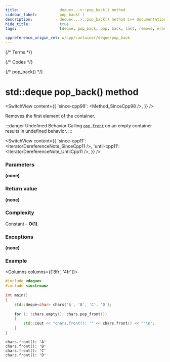 ```yaml
---
title:					deque<...>::pop_back() method
sidebar_label:			pop_back( )
description:			deque<...>::pop_back() method C++ documentation
hide_title:				true
tags:					[deque, pop_back, pop, back, last, remove, erase]

cppreference_origin_rel: w/cpp/container/deque/pop_back
---
```



{/* Terms */}


{/* Codes */}

{/* pop_back() */}

# std::deque pop_back() method

<SwitchView content={{
	'since-cpp98': <Method_SinceCpp98 />,
}} />

Removes the first element of the container.

:::danger Undefined Behavior
Calling [`pop_front`](#) on an empty container results in <Tooltip title={Term_UndefinedBehaviour}>undefined behavior</Tooltip>.
:::

<SwitchView content={{
	'since-cpp11': <IteratorDereferenceNote_SinceCpp11 />,
	'until-cpp11': <IteratorDereferenceNote_UntilCpp11 />,
}} />

### Parameters

**(none)**

### Return value

**(none)**

### Complexity

Constant - **O(1)**.

### Exceptions

**(none)**

### Example

<Columns columns={['8fr', '4fr']}>
<div>

```cpp title='Main.cpp' showLineNumbers
#include <deque>
#include <iostream>
 
int main()
{
    std::deque<char> chars{'A', 'B', 'C', 'D'};
 
    for (; !chars.empty(); chars.pop_front())
    {
        std::cout << "chars.front(): '" << chars.front() << "'\n";
    }
}
```

</div>
<div>

```plaintext title="Output"
chars.front(): 'A'
chars.front(): 'B'
chars.front(): 'C'
chars.front(): 'D'
```

</div>
</Columns>
